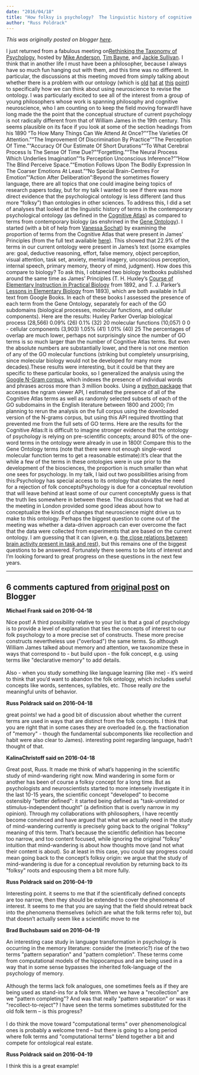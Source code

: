 ```yaml
---
date: "2016/04/18"
title: "How folksy is psychology?  The linguistic history of cognitive ontologies"
author: "Russ Poldrack"
---
```


*This was originally posted on blogger [here](https://russpoldrack.blogspot.com/2016/04/how-folksy-is-psychology-linguistic.html)*.

I just returned from a fabulous meeting on[ Rethinking the Taxonomy of Psychology,](http://www.rotman.uwo.ca/events-2/rethinking-the-taxonomy-of-psychology-conference/) hosted by [Mike Anderson](http://www.agcognition.org/mlja.html), [Tim Bayne](http://www.rotman.uwo.ca/members/tim-bayne/), and [Jackie Sullivan](http://www.rotman.uwo.ca/members/jacqueline-sullivan/).  I think that in another life I must have been a philosopher, because I always have so much fun hanging out with them, and this time was no different.  In particular, the discussions at this meeting moved from simply talking about whether there is a problem with our ontology (which is [old](http://www.ncbi.nlm.nih.gov/pubmed/20964882) [hat](https://mitpress.mit.edu/books/after-phrenology) [at](http://www.ncbi.nlm.nih.gov/pubmed/25076977) [this](http://www.ncbi.nlm.nih.gov/pubmed/25164049) [point](http://www.ncbi.nlm.nih.gov/pubmed/26393866)) to specifically how we can think about using neuroscience to revise the ontology.  I was particularly excited to see all of the interest from a group of young philosophers whose work is spanning philosophy and cognitive neuroscience, who I am counting on to keep the field moving forward!I have long made the the point that the conceptual structure of current psychology is not radically different from that of William James in the 19th century.  This seems plausible on its face if you look at some of the section headings from his 1890 “To How Many Things Can We Attend At Once?”“The Varieties Of Attention.”“The Improvement Of Discrimination By Practice”“The Perception Of Time.”“Accuracy Of Our Estimate Of Short Durations”“To What Cerebral Process Is The Sense Of Time Due?”“Forgetting.”“The Neural Process Which Underlies Imagination”“Is Perception Unconscious Inference?”“How The Blind Perceive Space.”“Emotion Follows Upon The Bodily Expression In The Coarser Emotions At Least.”“No Special Brain-Centres For Emotion”“Action After Deliberation”:Beyond the sometimes flowery language, there are all topics that one could imagine being topics of research papers today, but for my talk I wanted to see if there was more direct evidence that the psychological ontology is less different (and thus more "folksy") than ontologies in other sciences.   To address this, I did a set of analyses that looked at the linguistic history of terms in the contemporary psychological ontology (as defined in the [Cognitive Atlas](http://www.cognitiveatlas.org/)) as compared to terms from contemporary biology (as enshrined in the [Gene Ontology](http://geneontology.org/)).  I started (with a bit of help from [Vanessa Sochat](http://vsoch.github.io/)) by examining the proportion of terms from the Cognitive Atlas that were present in James' Principles (from the full text available [here](http://psychclassics.yorku.ca/James/Principles/)).  This showed that 22.9% of the terms in our current ontology were present in James's text (some examples are: goal, deductive reasoning, effort, false memory, object perception, visual attention, task set, anxiety, mental imagery, unconscious perception, internal speech, primary memory, theory of mind, judgment). How does this compare to biology?  To ask this, I obtained two biology textbooks published around the same time as James' Principles (T. H. Huxley's [Course of Elementary Instruction in Practical Biology](https://books.google.com/books?id=Y5xlhbDnzbwC&pg=PR1&lpg=PR1&dq=huxley+elementary+instruction+practical+biology&source=bl&ots=M2z6Sot6tM&sig=0Hj2qFVIJ-fg2oytKygENkRpZcc&hl=en&sa=X&ved=0ahUKEwis0_bCtZjMAhWB6yYKHW2NBaMQ6AEIMTAD#v=onepage&q=huxley%20elementary%20instruction%20practical%20biology&f=false) from 1892, and T. J. Parker's [Lessons in Elementary Biology](https://books.google.com/books?id=6tRLAAAAYAAJ&dq=parker+lessons+in+elementary+biology&source=gbs_navlinks_s) from 1893), which are both available in full text from Google Books.  In each of these books I assessed the presence of each term from the Gene Ontology, separately for each of the GO subdomains (biological processes, molecular functions, and cellular components).  Here are the results:   Huxley Parker Overlap  biological process (28,566) 0.09% (26) 0.1% (32) 20  molecular functions (10,057) 0 0 -  cellular components (3,903) 1.05% (41) 1.01% (40) 25 The percentages of overlap are much lower, perhaps not surprisingly since the number of GO terms is so much larger than the number of Cognitive Atlas terms.  But even the absolute numbers are substantially lower, and there is not one mention of any of the GO molecular functions (striking but completely unsurprising, since molecular biology would not be developed for many more decades).These results were interesting, but it could be that they are specific to these particular books, so I generalized the analysis using the [Google N-Gram corpus](https://books.google.com/ngrams), which indexes the presence of individual words and phrases across more than 3 million books.  Using a [python package](https://github.com/econpy/google-ngrams) that accesses the ngram viewer API, I estimated the presence of all of the Cognitive Atlas terms as well as randomly selected subsets of each of the GO subdomains in the English literature between 1800 and 2000; I'm planning to rerun the analysis on the full corpus using the downloaded version of the N-grams corpus, but using this API required throttling that prevented me from the full sets of GO terms.  Here are the results for the Cognitive Atlas:It is difficult to imagine stronger evidence that the ontology of psychology is relying on pre-scientific concepts; around 80% of the one-word terms in the ontology were already in use in 1800! Compare this to the Gene Ontology terms (note that there were not enough single-word molecular function terms to get a reasonable estimate):It's clear that the while a few of the terms in these ontologies were in use prior to the development of the biosciences, the proportion is much smaller than what one sees for psychology. In my talk, I laid out two possibilities arising from this:Psychology has special access to its ontology that obviates the need for a rejection of folk conceptsPsychology is due for a conceptual revolution that will leave behind at least some of our current conceptsMy guess is that the truth lies somewhere in between these.  The discussions that we had at the meeting in London provided some good ideas about how to conceptualize the kinds of changes that neuroscience might drive us to make to this ontology. Perhaps the biggest question to come out of the meeting was whether a data-driven approach can ever overcome the fact that the data were collected from experiments that are based on the current ontology. I am guessing that it can (given, e.g. [the close relations between brain activity present in task and rest](http://science.sciencemag.org/content/352/6282/216.full.pdf+html)), but this remains one of the biggest questions to be answered.  Fortunately there seems to be lots of interest and I'm looking forward to great progress on these questions in the next few years.

---

## 6 comments captured from [original post](https://russpoldrack.blogspot.com/2016/04/how-folksy-is-psychology-linguistic.html) on Blogger

**Michael Frank said on 2016-04-18**

Nice post! A third possibility relative to your list is that a goal of psychology is to provide a level of explanation that ties the concepts of interest to our folk psychology to a more precise set of constructs. These more precise constructs nevertheless use (&quot;overload&quot;) the same terms. So although William James talked about memory and attention, we taxonomize these in ways that correspond to - but build upon - the folk concept, e.g. using terms like &quot;declarative memory&quot; to add details. <br /><br />Also - when you study something like language learning (like me) - it's weird to think that you'd want to abandon the folk ontology, which includes useful concepts like words, sentences, syllables, etc. Those really *are* the meaningful units of behavior.

**Russ Poldrack said on 2016-04-18**

great points!  we had a good bit of discussion about whether the current terms are used in ways that are distinct from the folk concepts.  I think that you are right that in some cases they are overloaded (e.g. the fractionation of &quot;memory&quot; - though the fundamental subcomponents like recollection and habit were also clear to James).  interesting point regarding language, hadn't thought of that.

**KalinaChristoff said on 2016-04-18**

Great post, Russ. It made me think of what's happening in the scientific study of mind-wandering right now. Mind wandering in some form or another has been of course a folksy concept for a long time. But as psychologists and neuroscientists started to more intensely investigate it in the last 10-15 years, the scientific concept &quot;developed&quot; to become ostensibly &quot;better defined&quot;: it started being defined as &quot;task-unrelated or stimulus-independent thought&quot; (a definition that is overly narrow in my opinion). Through my collaborations with philosophers, I have recently become convinced and have argued that what we actually need in the study of mind-wandering currently is precisely going back to the original &quot;folksy&quot; meaning of this term. That's because the scientific definition has become too narrow, and too content focused, while ignoring the original &quot;folksy&quot; intuition that mind-wandering is about how thoughts move (and not what their content is about). So at least in this case, you could say progress could mean going back to the concept's folksy origin: we argue that the study of mind-wandering is due for a conceptual revolution by returning back to its &quot;folksy&quot; roots and espousing them a bit more fully.

**Russ Poldrack said on 2016-04-19**

Interesting point.  it seems to me that if the scientifically defined concepts are too narrow, then they should be extended to cover the phenomena of interest.  It seems to me that you are saying that the field should retreat back into the phenomena themselves (which are what the folk terms refer to), but that doesn't actually seem like a scientiific move to me

**Brad Buchsbaum said on 2016-04-19**

An interesting case study in language transformation in psychology is occurring in the memory literature: consider the (meteoric?) rise of the two terms &quot;pattern separation&quot; and &quot;pattern completion&quot;. These terms come from computational models of the hippocampus and are being used in a way that in some sense bypasses the inherited folk-language of the psychology of memory.<br /><br />Although the terms lack folk analogues, one sometimes feels as if they are being used as stand-ins for a folk term. When we have a &quot;recollection&quot; are we &quot;pattern completing&quot;? And was that really &quot;pattern separation&quot; or was it &quot;recollect-to-reject&quot;? I have seen the terms sometimes substituted for the old folk term -- is this progress?<br /><br />I do think the move toward &quot;computational terms&quot; over phenomenological ones is probably a welcome trend -- but there is going to a long period where folk terms and &quot;computational terms&quot; blend together a bit and compete for ontological real estate.

**Russ Poldrack said on 2016-04-19**

I think this is a great example!

